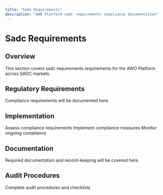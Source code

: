 ```yaml
---
title: "Sadc Requirements"
description: "AWO Platform sadc requirements compliance documentation"
---
```


# Sadc Requirements

## Overview

<Info>
This section covers sadc requirements requirements for the AWO Platform across SADC markets.
</Info>

## Regulatory Requirements

Compliance requirements will be documented here.

## Implementation

<Steps>
  <Step title="Assessment">
    Assess compliance requirements
  </Step>
  <Step title="Implementation">
    Implement compliance measures
  </Step>
  <Step title="Monitoring">
    Monitor ongoing compliance
  </Step>
</Steps>

## Documentation

Required documentation and record-keeping will be covered here.

## Audit Procedures

<Card title="Audit Checklist" href="/compliance/audit-procedures">
  Complete audit procedures and checklists
</Card>

